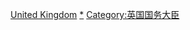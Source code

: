 {{Commonscat|Secretaries of State for Defence (UK)}}

[[Category:國防部長|United Kingdom]]
[[Category:英國國防部|*]]
[[Category:英国国务大臣|Category:英国国务大臣]]